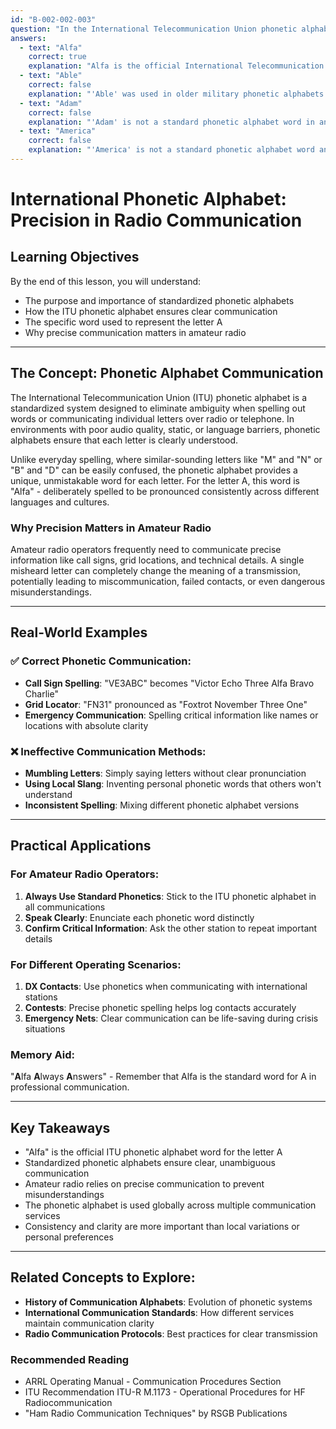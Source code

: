 ```yaml
---
id: "B-002-002-003"
question: "In the International Telecommunication Union phonetic alphabet, what is the code word for the letter A?"
answers:
  - text: "Alfa"
    correct: true
    explanation: "Alfa is the official International Telecommunication Union (ITU) phonetic alphabet word representing the letter A. This standardized phonetic alphabet ensures clear communication across different languages and radio services by providing a unique, internationally recognized word for each letter. The spelling 'Alfa' is deliberately used instead of the English 'Alpha' to create a consistent pronunciation across multiple languages."
  - text: "Able"
    correct: false
    explanation: "'Able' was used in older military phonetic alphabets like the World War II-era ABLE BAKER system, but it is not part of the current ITU standard phonetic alphabet. Modern amateur radio operators and international communication services exclusively use 'Alfa' to represent the letter A."
  - text: "Adam"
    correct: false
    explanation: "'Adam' is not a standard phonetic alphabet word in any internationally recognized system. This word is not used in the ITU phonetic alphabet and would cause confusion in professional radio communications."
  - text: "America"
    correct: false
    explanation: "'America' is not a standard phonetic alphabet word and does not represent the letter A in any professional communication system. Using country names as phonetic alphabet substitutes would create significant communication ambiguity and misunderstanding."
---
```


# International Phonetic Alphabet: Precision in Radio Communication

## Learning Objectives
By the end of this lesson, you will understand:
- The purpose and importance of standardized phonetic alphabets
- How the ITU phonetic alphabet ensures clear communication
- The specific word used to represent the letter A
- Why precise communication matters in amateur radio

---

## The Concept: Phonetic Alphabet Communication

The International Telecommunication Union (ITU) phonetic alphabet is a standardized system designed to eliminate ambiguity when spelling out words or communicating individual letters over radio or telephone. In environments with poor audio quality, static, or language barriers, phonetic alphabets ensure that each letter is clearly understood.

Unlike everyday spelling, where similar-sounding letters like "M" and "N" or "B" and "D" can be easily confused, the phonetic alphabet provides a unique, unmistakable word for each letter. For the letter A, this word is "Alfa" - deliberately spelled to be pronounced consistently across different languages and cultures.

### Why Precision Matters in Amateur Radio

Amateur radio operators frequently need to communicate precise information like call signs, grid locations, and technical details. A single misheard letter can completely change the meaning of a transmission, potentially leading to miscommunication, failed contacts, or even dangerous misunderstandings.

---

## Real-World Examples

### ✅ Correct Phonetic Communication:
- **Call Sign Spelling**: "VE3ABC" becomes "Victor Echo Three Alfa Bravo Charlie"
- **Grid Locator**: "FN31" pronounced as "Foxtrot November Three One"
- **Emergency Communication**: Spelling critical information like names or locations with absolute clarity

### ❌ Ineffective Communication Methods:
- **Mumbling Letters**: Simply saying letters without clear pronunciation
- **Using Local Slang**: Inventing personal phonetic words that others won't understand
- **Inconsistent Spelling**: Mixing different phonetic alphabet versions

---

## Practical Applications

### For Amateur Radio Operators:
1. **Always Use Standard Phonetics**: Stick to the ITU phonetic alphabet in all communications
2. **Speak Clearly**: Enunciate each phonetic word distinctly
3. **Confirm Critical Information**: Ask the other station to repeat important details

### For Different Operating Scenarios:
1. **DX Contacts**: Use phonetics when communicating with international stations
2. **Contests**: Precise phonetic spelling helps log contacts accurately
3. **Emergency Nets**: Clear communication can be life-saving during crisis situations

### Memory Aid:
"**A**lfa **A**lways **A**nswers" - Remember that Alfa is the standard word for A in professional communication.

---

## Key Takeaways

- "Alfa" is the official ITU phonetic alphabet word for the letter A
- Standardized phonetic alphabets ensure clear, unambiguous communication
- Amateur radio relies on precise communication to prevent misunderstandings
- The phonetic alphabet is used globally across multiple communication services
- Consistency and clarity are more important than local variations or personal preferences

---

## Related Concepts to Explore:
- **History of Communication Alphabets**: Evolution of phonetic systems
- **International Communication Standards**: How different services maintain communication clarity
- **Radio Communication Protocols**: Best practices for clear transmission

### Recommended Reading
- ARRL Operating Manual - Communication Procedures Section
- ITU Recommendation ITU-R M.1173 - Operational Procedures for HF Radiocommunication
- "Ham Radio Communication Techniques" by RSGB Publications